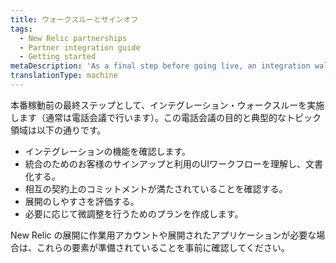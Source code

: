 ```yaml
---
title: ウォークスルーとサインオフ
tags:
  - New Relic partnerships
  - Partner integration guide
  - Getting started
metaDescription: 'As a final step before going live, an integration walkthrough for New Relic partners will be performed (typically via conference call).'
translationType: machine
---
```


本番稼動前の最終ステップとして、インテグレーション・ウォークスルーを実施します（通常は電話会議で行います）。この電話会議の目的と典型的なトピック領域は以下の通りです。

* インテグレーションの機能を確認します。
* 統合のためのお客様のサインアップと利用のUIワークフローを理解し、文書化する。
* 相互の契約上のコミットメントが満たされていることを確認する。
* 展開のしやすさを評価する。
* 必要に応じて微調整を行うためのプランを作成します。

New Relic の展開に作業用アカウントや展開されたアプリケーションが必要な場合は、これらの要素が準備されていることを事前に確認してください。